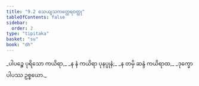 ```yaml
---
title: "9.2 သေယျသကတ္ထေရဝတ္ထု"
tableOfContents: false
sidebar:
  order: 2
type: "tipitaka"
basket: "su"
book: "dh"
---
```



<DynamicBreadcrumb />

<Division number="117" book="dh" e="ch" v="18" p="30">

<Paragraph number="126" type="verses" book="dh">
_ပါပဉ္စေ ပုရိသော ကယိရာ,_  
_န နံ ကယိရာ ပုနပ္ပုနံ;_  
_န တမှိ ဆန္ဒံ ကယိရာထ,_  
_ဒုက္ခော ပါပဿ ဥစ္စယော._
</Paragraph>
</Division>